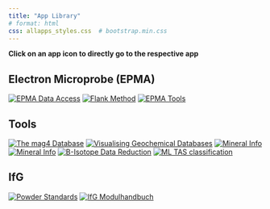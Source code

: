 ```yaml
---
title: "App Library"
# format: html
css: allapps_styles.css  # bootstrap.min.css
---
```


**Click on an app icon to directly go to the respective app**

## Electron Microprobe (EPMA)
::: {.image-grid}
[![EPMA Data Access](/images/epma_data_tools-logo.png)](https://epmatools.streamlit.app)
[![Flank Method](/microprobe/flank-method/images/flank-method-logo.png)](https://hezel2000-flank-method.share.connect.posit.cloud)
[![EPMA Tools](/images/epma-tools-logo.png)](https://tools-epma.streamlit.app)
:::

## Tools
::: {.image-grid}
[![The mag4 Database](/images/mag4-database-logo.png)](https://mag4datasharing-app.streamlit.app)
[![Visualising Geochemical Databases](/images/geoaccess-logo.png)](https://geoaccess.streamlit.app)
[![Mineral Info](/images/mineral-info-logo.png)](https://testauswahlminerale-bcybf6tgb5maialzhvrcv7.streamlit.app)
[![Mineral Info](/images/2d3d-model-logo.png)](https://chondrule-2d3d-model.streamlit.app)
[![B-Isotope Data Reduction](/images/boron-reduction-logo.png)](https://boron-reduction.streamlit.app)
[![ML TAS classification](/images/ml-tas-classification-logo.png)](https://tasclassificationmlmodel.streamlit.app)
:::

## IfG
::: {.image-grid}
[![Powder Standards](/images/powder_standards-logo.png)](https://ifgpowderstandards.streamlit.app)
[![IfG Modulhandbuch](/images/ifg-modulhandbuch-logo.png)](https://hezel2000-ifg-modulhandbuch.share.connect.posit.cloud)
:::